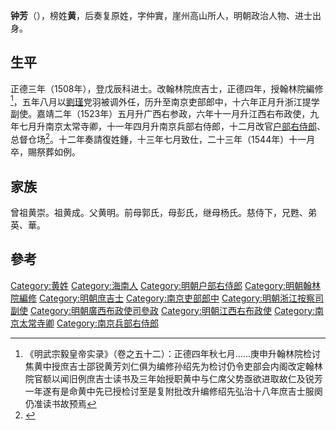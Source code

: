 {{Otheruses|other=名为黄芳的其他人物|黄芳}}
{{明清人物信息框
| 姓名 = 鍾芳
| 原名 = 黄芳
| 圖片名稱= 
| 圖片大小 =
| 圖片說明 = 
| 最高職務 =南京户部右侍郎总督仓场
| 國家 = 大明 
| 爵位 =
| 籍貫 = [[广东|广东]][[瓊州府|瓊州府]][[崖州|崖州]]軍籍
| 族裔 = 
| 字號 = 
| 諡號 =
| 出生日期 = 成化丙申二月二十二日
| 出生地點 = 
| 逝世日期 = 嘉靖二十三年
| 逝世地點 =
| 墓葬 =
| 配偶 = 娶王氏
| 親屬 = （子）
| 出身 =
* 广东乡试第二名
* 正德三年戊辰科進士
| 經歷 =
| 著作 = 
}}
'''钟芳'''（{{bd|1476年||1544年||}}），榜姓'''黄'''，后奏复原姓，字仲實，崖州高山所人，明朝政治人物、进士出身。

== 生平 ==
正德三年（1508年），登戊辰科进士。改翰林院庶吉士，正德四年，授翰林院編修<ref>《明武宗毅皇帝实录》（卷之五十二）：正德四年秋七月……庚申升翰林院检讨焦黄中授庶吉士邵锐黄芳刘仁俱为编修孙绍先为检讨仍令吏部会内阁改定翰林院官额以闻旧例庶吉士读书及三年始授职黄中与仁席父势亟欲进取故仁及锐芳一年遂有是命黄中先已授检讨至是复附批改升编修绍先弘治十八年庶吉士服阕仍准读书故预焉</ref>，五年八月以[[劉瑾|劉瑾]]党羽被调外任，历升至南京吏部郎中，十六年正月升浙江提学副使。嘉靖二年（1523年）五月升广西右参政，六年十一月升江西右布政使，九年七月升南京太常寺卿，十一年四月升南京兵部右侍郎，十二月改官[[户部右侍郎|户部右侍郎]]、总督仓场<ref>{{cite news|title=海南历代进士名表|url=http://www.hnszw.org.cn/data/news/2009/06/44121/|accessdate=2013-08-05|newspaper=海南史志网|archive-url=https://web.archive.org/web/20131203012302/http://www.hnszw.org.cn/data/news/2009/06/44121/|archive-date=2013-12-03|dead-url=yes}}</ref>。十二年奏請復姓鍾，十三年七月致仕，二十三年（1544年）十一月卒，賜祭葬如例。

==家族==
曾祖黄崇。祖黄成。父黄明。前母郭氏，母彭氏，继母杨氏。慈侍下，兄甦、弟英、華。

==參考==
{{reflist}}

{{正德三年戊辰科殿試金榜}}

{{Authority control}}

{{DEFAULTSORT:}}
[[Category:黄姓|Category:黄姓]]
[[Category:海南人|Category:海南人]]
[[Category:明朝户部右侍郎|Category:明朝户部右侍郎]]
[[Category:明朝翰林院編修|Category:明朝翰林院編修]]
[[Category:明朝庶吉士|Category:明朝庶吉士]]
[[Category:南京吏部郎中|Category:南京吏部郎中]]
[[Category:明朝浙江按察司副使|Category:明朝浙江按察司副使]]
[[Category:明朝廣西布政使司參政|Category:明朝廣西布政使司參政]]
[[Category:明朝江西右布政使|Category:明朝江西右布政使]]
[[Category:南京太常寺卿|Category:南京太常寺卿]]
[[Category:南京兵部右侍郎|Category:南京兵部右侍郎]]


{{明朝人物小作品}}